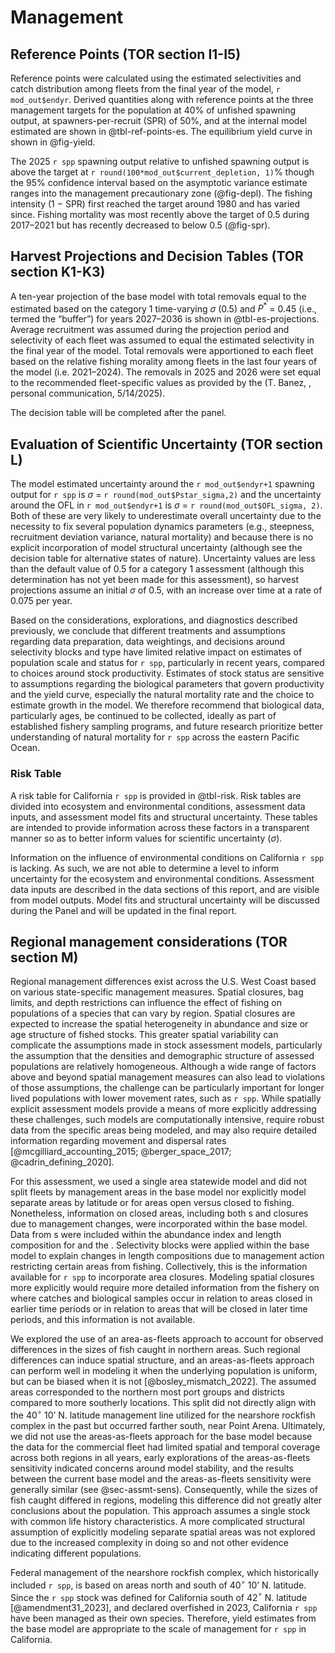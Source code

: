 # Management 

## Reference Points (TOR section I1-I5)

Reference points were calculated using the estimated selectivities and catch distribution among fleets from the final year of the model, `r mod_out$endyr`. Derived quantities along with reference points at the three management targets for the population at 40% of unfished spawning output, at spawners-per-recruit (SPR) of 50%, and at the internal model estimated \gls{msy} are shown in @tbl-ref-points-es. The equilibrium yield curve in shown in @fig-yield.   

The 2025 `r spp` spawning output relative to unfished spawning output is above the target at `r round(100*mod_out$current_depletion, 1)`% though the 95% confidence interval based on the asymptotic variance estimate ranges into the management precautionary zone (@fig-depl). The fishing intensity (1 − SPR) first reached the target around 1980 and has varied since. Fishing mortality was most recently above the target of 0.5 during 2017--2021 but has recently decreased to below 0.5 (@fig-spr).

## Harvest Projections and Decision Tables (TOR section K1-K3)

A ten-year projection of the base model with total removals equal to the estimated \gls{acl} based on the category 1 time-varying $\sigma$ (0.5) and $P^*$ = 0.45 (i.e., termed the "buffer") for years 2027--2036 is shown in @tbl-es-projections. Average recruitment was assumed during the projection period and selectivity of each fleet was assumed to equal the estimated selectivity in the final year of the model. Total removals were apportioned to each fleet based on the relative fishing morality among fleets in the last four years of the model (i.e. 2021--2024). The removals in 2025 and 2026 were set equal to the recommended fleet-specific values as provided by the \gls{gmt} (T. Banez, \gls{cdfw}, personal communication, 5/14/2025). 

The decision table will be completed after the \gls{star} panel.


## Evaluation of Scientific Uncertainty (TOR section L)

The model estimated uncertainty around the `r mod_out$endyr+1` spawning output for `r spp` is $\sigma$ = `r round(mod_out$Pstar_sigma,2)` and the uncertainty around the OFL in `r mod_out$endyr+1` is $\sigma$ = `r round(mod_out$OFL_sigma, 2)`. Both of these are very likely to underestimate overall uncertainty due to the necessity to fix several population dynamics parameters (e.g., steepness, recruitment deviation variance, natural mortality) and because there is no explicit incorporation of model structural uncertainty (although see the decision table for alternative states of nature). Uncertainty values are less than the default \gls{ssc} value of 0.5 for a category 1 assessment (although this determination has not yet been made for this assessment), so harvest projections assume an initial $\sigma$ of 0.5, with an increase over time at a rate of 0.075 per year.

Based on the considerations, explorations, and diagnostics described previously, we conclude that different treatments and assumptions regarding data preparation, data weightings, and decisions around selectivity blocks and type have limited relative impact on estimates of population scale and status for `r spp`, particularly in recent years, compared to choices around stock productivity. Estimates of stock status are sensitive to assumptions regarding the biological parameters that govern productivity and the yield curve, especially the natural mortality rate and the choice to estimate growth in the model. We therefore recommend that biological data, particularly ages, be continued to be collected, ideally as part of established fishery sampling programs, and future research prioritize better understanding of natural mortality for `r spp` across the eastern Pacific Ocean.


### Risk Table

A risk table for California `r spp` is provided in @tbl-risk. Risk tables are divided into ecosystem and environmental conditions, assessment data inputs, and assessment model fits and structural uncertainty. These tables are intended to provide information across these factors in a transparent manner so as to better inform values for scientific uncertainty ($\sigma$).

Information on the influence of environmental conditions on California `r spp` is lacking. As such, we are not able to determine a level to inform uncertainty for the ecosystem and environmental conditions. Assessment data inputs are described in the data sections of this report, and are visible from model outputs. Model fits and structural uncertainty will be discussed during the \gls{star} Panel and will be updated in the final report. 


## Regional management considerations (TOR section M)

Regional management differences exist across the U.S. West Coast based on various state-specific management measures. Spatial closures, bag limits, and depth restrictions can influence the effect of fishing on populations of a species that can vary by region. Spatial closures are expected to increase the spatial heterogeneity in abundance and size or age structure of fished stocks. This greater spatial variability can complicate the assumptions made in stock assessment models, particularly the assumption that the densities and demographic structure of assessed populations are relatively homogeneous. Although a wide range of factors above and beyond spatial management measures can also lead to violations of those assumptions, the challenge can be particularly important for longer lived populations with lower movement rates, such as `r spp`. While spatially explicit assessment models provide a means of more explicitly addressing these challenges, such models are computationally intensive, require robust data from the specific areas being modeled, and may also require detailed information regarding movement and dispersal rates [@mcgilliard_accounting_2015; @berger_space_2017; @cadrin_defining_2020].

For this assessment, we used a single area statewide model and did not split fleets by management areas in the base model nor explicitly model separate areas by latitude or for areas open versus closed to fishing. Nonetheless, information on closed areas, including both \gls{mpa}s and closures due to management changes, were incorporated within the base model. Data from \gls{mpa}s were included within the abundance index and length composition for \gls{s-ccfrp} and the \gls{rov}. Selectivity blocks were applied within the base model to explain changes in length compositions due to management action restricting certain areas from fishing. Collectively, this is the information available for `r spp` to incorporate area closures. Modeling spatial closures more explicitly would require more detailed information from the fishery on where catches and biological samples occur in relation to areas closed in earlier time periods or in relation to areas that will be closed in later time periods, and this information is not available.

We explored the use of an area-as-fleets approach to account for observed differences in the sizes of fish caught in northern areas. Such regional differences can induce spatial structure, and an areas-as-fleets approach can perform well in modeling it when the underlying population is uniform, but can be biased when it is not [@bosley_mismatch_2022]. The assumed areas corresponded to the northern most port groups and districts compared to more southerly locations. This split did not directly align with the 40$^\circ$ 10' N. latitude management line utilized for the nearshore rockfish complex in the past but occurred farther south, near Point Arena. Ultimately, we did not use the areas-as-fleets approach for the base model because the data for the commercial fleet had limited spatial and temporal coverage across both regions in all years, early explorations of the areas-as-fleets sensitivity indicated concerns around model stability, and the results between the current base model and the areas-as-fleets sensitivity were generally similar (see @sec-assmt-sens). Consequently, while the sizes of fish caught differed in regions, modeling this difference did not greatly alter conclusions about the population. This approach assumes a single stock with common life history characteristics. A more complicated structural assumption of explicitly modeling separate spatial areas was not explored due to the increased complexity in doing so and not other evidence indicating different populations.   

Federal management of the nearshore rockfish complex, which historically included `r spp`, is based on areas north and south of 40$^\circ$ 10' N. latitude. Since the `r spp` stock was defined for California south of 42$^\circ$ N. latitude [@amendment31_2023], and declared overfished in 2023, California `r spp` have been managed as their own species. Therefore, yield estimates from the base model are appropriate to the scale of management for `r spp` in California. 